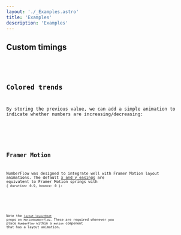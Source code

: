 ```yaml
---
layout: './_Examples.astro'
title: 'Examples'
description: 'Examples'
---
```


## Custom timings

<CustomEasings client:visible>
<Code code={CustomEasingsCode} lang="tsx" />
</CustomEasings>

## Colored trends

By storing the previous value,
we can add a simple animation to indicate whether numbers are increasing/decreasing:

<ColoredTrends client:visible>
<Code code={ColoredTrendsCode} lang="tsx" />
</ColoredTrends>

## Framer Motion

NumberFlow was designed to integrate well with Framer Motion layout animations.
The default [x and y easings](/#customizing) are
equivalent to Framer Motion springs with `{ duration: 0.9, bounce: 0 }`:

<FramerMotionLayoutAnimations client:visible>
<Code code={FramerMotionLayoutAnimationsCode} lang="tsx" />
</FramerMotionLayoutAnimations>

Note the [`layout layoutRoot`](https://www.framer.com/motion/layout-animations/###item-is-performing-unwanted-layout-animations-as-surrounding-content-changes) props on `MotionNumberFlow`. These are required whenever
you place `NumberFlow` within a `motion` component that has a layout animation.